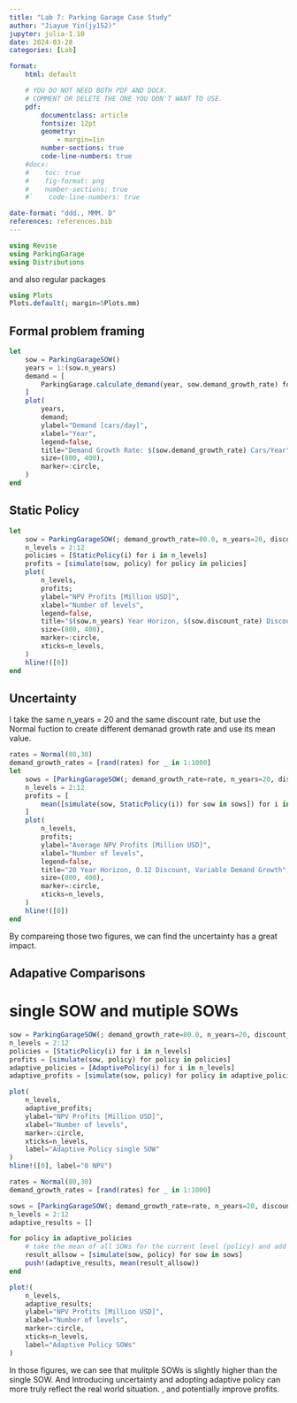 ```yaml
---
title: "Lab 7: Parking Garage Case Study"
author: "Jiayue Yin(jy152)"
jupyter: julia-1.10
date: 2024-03-28
categories: [Lab]

format: 
    html: default

    # YOU DO NOT NEED BOTH PDF AND DOCX.
    # COMMENT OR DELETE THE ONE YOU DON'T WANT TO USE.
    pdf:
        documentclass: article
        fontsize: 12pt
        geometry:
            - margin=1in  
        number-sections: true
        code-line-numbers: true
    #docx: 
    #    toc: true
    #    fig-format: png
    #    number-sections: true
    #`    code-line-numbers: true

date-format: "ddd., MMM. D"
references: references.bib
---
```


```julia
using Revise
using ParkingGarage
using Distributions

```

and also regular packages

```julia
using Plots
Plots.default(; margin=5Plots.mm)
```

## Formal problem framing

```julia
let
    sow = ParkingGarageSOW()
    years = 1:(sow.n_years)
    demand = [
        ParkingGarage.calculate_demand(year, sow.demand_growth_rate) for year in years
    ]
    plot(
        years,
        demand;
        ylabel="Demand [cars/day]",
        xlabel="Year",
        legend=false,
        title="Demand Growth Rate: $(sow.demand_growth_rate) Cars/Year",
        size=(800, 400),
        marker=:circle,
    )
end
```


## Static Policy

```julia
let
    sow = ParkingGarageSOW(; demand_growth_rate=80.0, n_years=20, discount_rate=0.12)
    n_levels = 2:12
    policies = [StaticPolicy(i) for i in n_levels]
    profits = [simulate(sow, policy) for policy in policies]
    plot(
        n_levels,
        profits;
        ylabel="NPV Profits [Million USD]",
        xlabel="Number of levels",
        legend=false,
        title="$(sow.n_years) Year Horizon, $(sow.discount_rate) Discount, $(sow.demand_growth_rate) Demand Growth",
        size=(800, 400),
        marker=:circle,
        xticks=n_levels,
    )
    hline!([0])
end
```

## Uncertainty
I take the same n_years = 20 and the same discount rate, but use the Normal fuction to create different demanad growth rate and use its mean value.
```julia
rates = Normal(80,30)
demand_growth_rates = [rand(rates) for _ in 1:1000]
let
    sows = [ParkingGarageSOW(; demand_growth_rate=rate, n_years=20, discount_rate=0.12) for rate in demand_growth_rates]
    n_levels = 2:12
    profits = [
        mean([simulate(sow, StaticPolicy(i)) for sow in sows]) for i in n_levels
    ]
    plot(
        n_levels,
        profits;
        ylabel="Average NPV Profits [Million USD]",
        xlabel="Number of levels",
        legend=false,
        title="20 Year Horizon, 0.12 Discount, Variable Demand Growth",
        size=(800, 400),
        marker=:circle,
        xticks=n_levels,
    )
    hline!([0])
end

```

By compareing those two figures, we can find the uncertainty has a great impact.

## Adapative Comparisons
# single SOW and mutiple SOWs
```julia
sow = ParkingGarageSOW(; demand_growth_rate=80.0, n_years=20, discount_rate=0.12)
n_levels = 2:12
policies = [StaticPolicy(i) for i in n_levels]
profits = [simulate(sow, policy) for policy in policies]
adaptive_policies = [AdaptivePolicy(i) for i in n_levels]
adaptive_profits = [simulate(sow, policy) for policy in adaptive_policies]

plot(
    n_levels,
    adaptive_profits;
    ylabel="NPV Profits [Million USD]",
    xlabel="Number of levels",
    marker=:circle,
    xticks=n_levels,
    label="Adaptive Policy single SOW"
)
hline!([0], label="0 NPV")

rates = Normal(80,30)
demand_growth_rates = [rand(rates) for _ in 1:1000]

sows = [ParkingGarageSOW(; demand_growth_rate=rate, n_years=20, discount_rate=0.12) for rate in demand_growth_rates]
n_levels = 2:12
adaptive_results = []

for policy in adaptive_policies
    # take the mean of all SOWs for the current level (policy) and add it to the results
    result_allsow = [simulate(sow, policy) for sow in sows]
    push!(adaptive_results, mean(result_allsow))
end

plot!(
    n_levels,
    adaptive_results;
    ylabel="NPV Profits [Million USD]",
    xlabel="Number of levels",
    marker=:circle,
    xticks=n_levels,
    label="Adaptive Policy SOWs"
)
```

In those figures, we can see that mulitple SOWs is slightly higher than the single SOW. And Introducing uncertainty and adopting adaptive policy can more truly reflect the real world situation. , and potentially improve profits.






